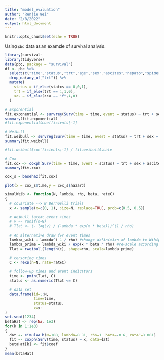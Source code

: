 ```yaml
---
title: "model_evaluation"
author: "Renjie Wei"
date: "2/8/2022"
output: html_document
---
```


```r
knitr::opts_chunk$set(echo = TRUE)
```

Using `pbc` data  as an example of survival analysis.
```r
library(survival)
library(tidyverse)
data(pbc, package = "survival")
df <- pbc %>% 
  select(c("time","status","trt","age","sex","ascites","hepato","spiders")) %>% 
  drop_na(any_of("trt")) %>% 
  mutate(
    status = if_else(status == 0,0,1),
    trt = if_else(trt == 1,1,0),
    sex = if_else(sex == "f",1,0)
  )

# Exponential
fit.exponential <- survreg(Surv(time = time, event = status) ~ trt + sex + ascites+ hepato + spiders, dist = "exponential",data = df)
summary(fit.exponential)
#fit.exponential$coefficients[-1]

# Weibull
fit.weibull <- survreg(Surv(time = time, event = status) ~ trt + sex + ascites+ hepato + spiders, dist = "weibull",data = df)
summary(fit.weibull)

#fit.weibull$coefficients[-1] / fit.weibull$scale

# Cox
fit.cox <- coxph(Surv(time = time, event = status) ~ trt + sex + ascites+ hepato + spiders,data = df)
summary(fit.cox)

cox_s = basehaz(fit.cox)

plot(x = cox_s$time,y = cox_s$hazard)

```


```r
simulWeib <- function(N, lambda, rho, beta, rateC)
{
  # covariate --> N Bernoulli trials
  x <- sample(x=c(0, 1), size=N, replace=TRUE, prob=c(0.5, 0.5))
  
  # Weibull latent event times
  # v <- runif(n=N)
  # Tlat <- (- log(v) / (lambda * exp(x * beta)))^(1 / rho)
  
  # An alternative draw for event times
  lambda_wiki = lambda^(-1 / rho) #change definition of lambda to Wikipedia's
  lambda_prime = lambda_wiki / exp(x * beta / rho) #re-scale according to beta
  Tlat = rweibull(length(x), shape=rho, scale=lambda_prime)

  # censoring times
  C <- rexp(n=N, rate=rateC)
  
  # follow-up times and event indicators
  time <- pmin(Tlat, C)
  status <- as.numeric(Tlat <= C)
  
  # data set
  data.frame(id=1:N,
             time=time,
             status=status,
             x=x)
}
set.seed(1234)
betaHat <- rep(NA, 1e3)
for(k in 1:1e3)
{
  dat <- simulWeib(N=100, lambda=0.01, rho=1, beta=-0.6, rateC=0.001)
  fit <- coxph(Surv(time, status) ~ x, data=dat)
  betaHat[k] <- fit$coef
}
mean(betaHat)
```

